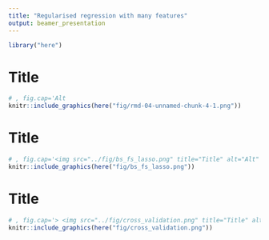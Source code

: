 ```yaml
---
title: "Regularised regression with many features"
output: beamer_presentation
---
```

```r
library("here")
```
# Title
```r
# , fig.cap='Alt
knitr::include_graphics(here("fig/rmd-04-unnamed-chunk-4-1.png"))
```

\newpage
# Title
```r
# , fig.cap='<img src="../fig/bs_fs_lasso.png" title="Title" alt="Alt" style="display: block; margin: auto;" />
knitr::include_graphics(here("fig/bs_fs_lasso.png"))
```

\newpage
# Title
```r
# , fig.cap='> <img src="../fig/cross_validation.png" title="Title" alt="Alt" style="display: block; margin: auto;" />
knitr::include_graphics(here("fig/cross_validation.png"))
```

\newpage
